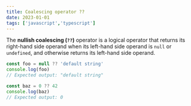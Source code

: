 ```yaml
---
title: Coalescing operator ??
date: 2023-01-01
tags: ['javascript','typescript']
---
```


The **nullish coalescing (`??`)** operator is a logical operator that returns its right-hand side operand when its left-hand side operand is `null` or `undefined`, and otherwise returns its left-hand side operand.

```ts
const foo = null ?? 'default string'
console.log(foo)
// Expected output: "default string"

const baz = 0 ?? 42
console.log(baz)
// Expected output: 0
```
